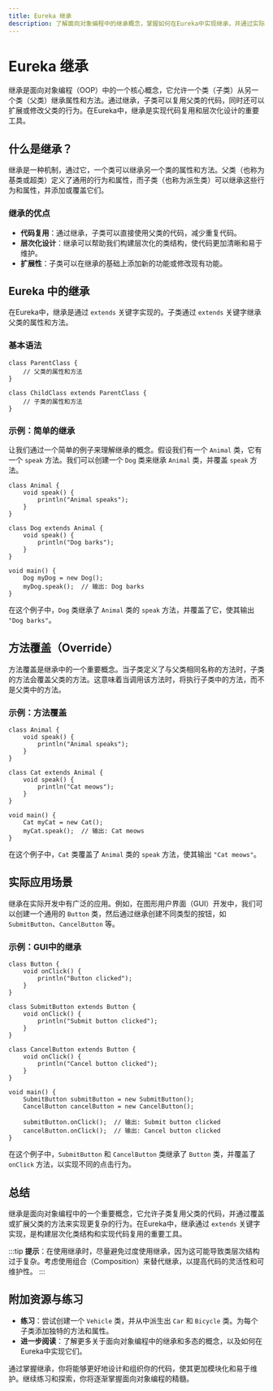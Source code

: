 ```yaml
---
title: Eureka 继承
description: 了解面向对象编程中的继承概念，掌握如何在Eureka中实现继承，并通过实际案例加深理解。
---
```


# Eureka 继承

继承是面向对象编程（OOP）中的一个核心概念，它允许一个类（子类）从另一个类（父类）继承属性和方法。通过继承，子类可以复用父类的代码，同时还可以扩展或修改父类的行为。在Eureka中，继承是实现代码复用和层次化设计的重要工具。

## 什么是继承？

继承是一种机制，通过它，一个类可以继承另一个类的属性和方法。父类（也称为基类或超类）定义了通用的行为和属性，而子类（也称为派生类）可以继承这些行为和属性，并添加或覆盖它们。

### 继承的优点
- **代码复用**：通过继承，子类可以直接使用父类的代码，减少重复代码。
- **层次化设计**：继承可以帮助我们构建层次化的类结构，使代码更加清晰和易于维护。
- **扩展性**：子类可以在继承的基础上添加新的功能或修改现有功能。

## Eureka 中的继承

在Eureka中，继承是通过 `extends` 关键字实现的。子类通过 `extends` 关键字继承父类的属性和方法。

### 基本语法

```eureka
class ParentClass {
    // 父类的属性和方法
}

class ChildClass extends ParentClass {
    // 子类的属性和方法
}
```

### 示例：简单的继承

让我们通过一个简单的例子来理解继承的概念。假设我们有一个 `Animal` 类，它有一个 `speak` 方法。我们可以创建一个 `Dog` 类来继承 `Animal` 类，并覆盖 `speak` 方法。

```eureka
class Animal {
    void speak() {
        println("Animal speaks");
    }
}

class Dog extends Animal {
    void speak() {
        println("Dog barks");
    }
}

void main() {
    Dog myDog = new Dog();
    myDog.speak();  // 输出: Dog barks
}
```

在这个例子中，`Dog` 类继承了 `Animal` 类的 `speak` 方法，并覆盖了它，使其输出 `"Dog barks"`。

## 方法覆盖（Override）

方法覆盖是继承中的一个重要概念。当子类定义了与父类相同名称的方法时，子类的方法会覆盖父类的方法。这意味着当调用该方法时，将执行子类中的方法，而不是父类中的方法。

### 示例：方法覆盖

```eureka
class Animal {
    void speak() {
        println("Animal speaks");
    }
}

class Cat extends Animal {
    void speak() {
        println("Cat meows");
    }
}

void main() {
    Cat myCat = new Cat();
    myCat.speak();  // 输出: Cat meows
}
```

在这个例子中，`Cat` 类覆盖了 `Animal` 类的 `speak` 方法，使其输出 `"Cat meows"`。

## 实际应用场景

继承在实际开发中有广泛的应用。例如，在图形用户界面（GUI）开发中，我们可以创建一个通用的 `Button` 类，然后通过继承创建不同类型的按钮，如 `SubmitButton`、`CancelButton` 等。

### 示例：GUI中的继承

```eureka
class Button {
    void onClick() {
        println("Button clicked");
    }
}

class SubmitButton extends Button {
    void onClick() {
        println("Submit button clicked");
    }
}

class CancelButton extends Button {
    void onClick() {
        println("Cancel button clicked");
    }
}

void main() {
    SubmitButton submitButton = new SubmitButton();
    CancelButton cancelButton = new CancelButton();

    submitButton.onClick();  // 输出: Submit button clicked
    cancelButton.onClick();  // 输出: Cancel button clicked
}
```

在这个例子中，`SubmitButton` 和 `CancelButton` 类继承了 `Button` 类，并覆盖了 `onClick` 方法，以实现不同的点击行为。

## 总结

继承是面向对象编程中的一个重要概念，它允许子类复用父类的代码，并通过覆盖或扩展父类的方法来实现更复杂的行为。在Eureka中，继承通过 `extends` 关键字实现，是构建层次化类结构和实现代码复用的重要工具。

:::tip
**提示**：在使用继承时，尽量避免过度使用继承，因为这可能导致类层次结构过于复杂。考虑使用组合（Composition）来替代继承，以提高代码的灵活性和可维护性。
:::

## 附加资源与练习

- **练习**：尝试创建一个 `Vehicle` 类，并从中派生出 `Car` 和 `Bicycle` 类。为每个子类添加独特的方法和属性。
- **进一步阅读**：了解更多关于面向对象编程中的继承和多态的概念，以及如何在Eureka中实现它们。

通过掌握继承，你将能够更好地设计和组织你的代码，使其更加模块化和易于维护。继续练习和探索，你将逐渐掌握面向对象编程的精髓。